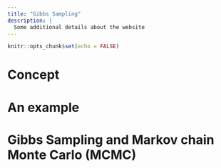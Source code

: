 ```yaml
---
title: "Gibbs Sampling"
description: |
  Some additional details about the website
---
```


```r
knitr::opts_chunk$set(echo = FALSE)
```

# Concept {#gibbs}

# An example

# Gibbs Sampling and Markov chain Monte Carlo (MCMC)